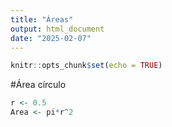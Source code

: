 ```yaml
---
title: "Áreas"
output: html_document
date: "2025-02-07"
---
```


```r
knitr::opts_chunk$set(echo = TRUE)
```

#Área círculo

```r
r <- 0.5
Area <- pi*r^2
```
